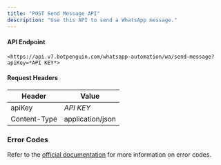 ```yaml
---
title: "POST Send Message API"
description: "Use this API to send a WhatsApp message."
---
```


#### **API Endpoint**

```
<https://api.v7.botpenguin.com/whatsapp-automation/wa/send-message?apiKey=*API KEY*>
```

#### **Request Headers**

| **Header**   | **Value**        |
| ------------ | ---------------- |
| apiKey       | _API KEY_        |
| Content-Type | application/json |

### **Error Codes**

Refer to the [official documentation](https://developers.facebook.com/docs/whatsapp/on-premises/errors) for more information on error codes.